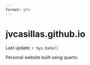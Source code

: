 ```yaml
---
format: gfm
---
```


# jvcasillas.github.io

Last update: `r Sys.Date()`  

Personal website built using quarto. 
